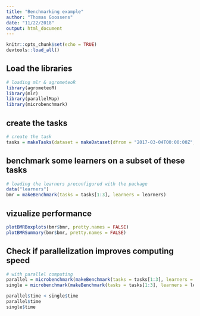 ```yaml
---
title: "Benchmarking example"
author: "Thomas Goossens"
date: "11/22/2018"
output: html_document
---
```


```r
knitr::opts_chunk$set(echo = TRUE)
devtools::load_all()
```

## Load the libraries

```r
# loading mlr & agrometeoR
library(agrometeoR)
library(mlr)
library(parallelMap)
library(microbenchmark)
```


## create the tasks
```r
# create the task
tasks = makeTasks(dataset = makeDataset(dfrom = "2017-03-04T00:00:00Z", dto = "2017-03-04T23:00:00Z", sensor = "tsa"), target = "tsa")

```

## benchmark some learners on a subset of these tasks
```r
# loading the learners preconfigured with the package
data("learners")
bmr = makeBenchmark(tasks = tasks[1:3], learners = learners)
```

## vizualize performance 
```r
plotBMRBoxplots(bmr$bmr, pretty.names = FALSE)
plotBMRSummary(bmr$bmr, pretty.names = FALSE)
```

## Check if parallelization improves computing speed

```r
# with parallel computing
parallel = microbenchmark(makeBenchmark(tasks = tasks[1:3], learners = learners, parallel = TRUE), times = 1)
single = microbenchmark(makeBenchmark(tasks = tasks[1:3], learners = learners, parallel = FALSE), times = 1)
```

```r
parallel$time < single$time
parallel$time
single$time
```

